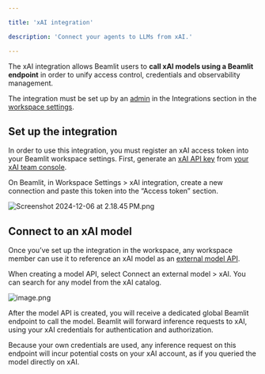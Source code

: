 ```yaml
---

title: 'xAI integration'

description: 'Connect your agents to LLMs from xAI.'

---
```


The xAI integration allows Beamlit users to **call xAI models using a Beamlit endpoint** in order to unify access control, credentials and observability management. 

The integration must be set up by an [admin](../Security/Workspace-access-control%2013847e47b1ea8151bd43efeccf5defe0) in the Integrations section in the [workspace settings](../Security/Workspace-access-control).

## Set up the integration

In order to use this integration, you must register an xAI access token into your Beamlit workspace settings. First, generate an [xAI API key](https://docs.x.ai/docs/quickstart#creating-an-api-key) from [your xAI team console](https://console.x.ai/). 

On Beamlit, in Workspace Settings > xAI integration, create a new connection and paste this token into the “Access token” section.

![Screenshot 2024-12-06 at 2.18.45 PM.png](xAI/Screenshot_2024-12-06_at_2.18.45_PM.png)

## Connect to an xAI model

Once you’ve set up the integration in the workspace, any workspace member can use it to reference an xAI model as an [external model API](../Models/External-model-apis).

When creating a model API, select Connect an external model > xAI. You can search for any model from the xAI catalog.

![image.png](xAI/image.png)

After the model API is created, you will receive a dedicated global Beamlit endpoint to call the model. Beamlit will forward inference requests to xAI, using your xAI credentials for authentication and authorization.

<Info>Because your own credentials are used, any inference request on this endpoint will incur potential costs on your xAI account, as if you queried the model directly on xAI.</Info>